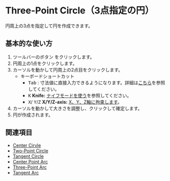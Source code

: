 

# Three-Point Circle（3点指定の円）

<Reference shortcut='' command='Three-Point Circle' button='ツールバー' />

円周上の3点を指定して円を作成できます。

## 基本的な使い方

1. ツールバーのボタン <ButtonIcon type="button-three-point-circle" />をクリックします。
2. 円周上の1点をクリックします。
3. カーソルを動かして円周上の2点目をクリックします。
   - <Kst>キーボードショートカット</Kst>
      - <kbd>Tab</kbd> : 寸法値に直接入力できるようになります。詳細は[こちら](./sketching-essentials#specify-dimensions-numerically)を参照してください。
      - <kbd>K</kbd> **Knife:** [ナイフモードを使う](./sketching-essentials#use-knife-mode)を参照してください。
      - <kbd>X</kbd>/ <kbd>Y</kbd>/<kbd>Z</kbd> **X/Y/Z-axis:** [X、Y、Z軸に拘束します](./sketching-essentials#constrain-to-an-axis)。
4. カーソルを動かして大きさを調整し、クリックして確定します。
5. 円が作成されます。

<VideoPlayer fileName="three-point-circle"/>

## 関連項目
- [Center Cirvle](./center-circle)
- [Two-Point Circle](./two-point-circle)
- [Tangent Circle](./tangent-circle)
- [Center Point Arc](./center-point-arc)
- [Three-Point Arc](./three-point-arc)
- [Tangent Arc](./tangent-arc)



